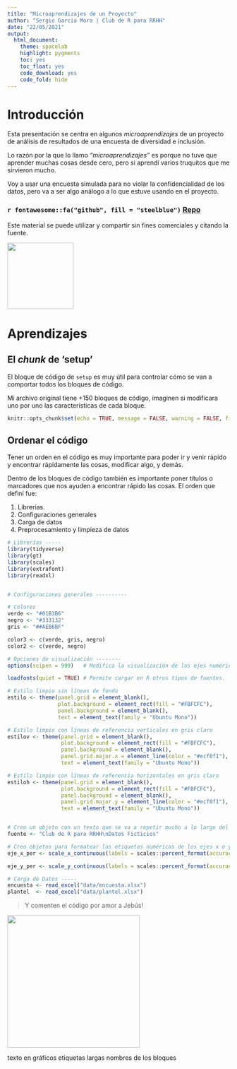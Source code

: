 ```yaml
---
title: "Microaprendizajes de un Proyecto"
author: "Sergio Garcia Mora | Club de R para RRHH"
date: "22/05/2021"
output:
  html_document:
    theme: spacelab
    highlight: pygments
    toc: yes
    toc_float: yes
    code_download: yes
    code_fold: hide
---
```


# Introducción

Esta presentación se centra en algunos *microaprendizajes* de un proyecto de análisis de resultados de una encuesta de diversidad e inclusión.

Lo razón por la que lo llamo *"microaprendizajes"* es porque no tuve que aprender muchas cosas desde cero, pero si aprendí varios truquitos que me sirvieron mucho.

Voy a usar una encuesta simulada para no violar la confidencialidad de los datos, pero va a ser algo análogo a lo que estuve usando en el proyecto.

### `r fontawesome::fa("github", fill = "steelblue")` [Repo](https://github.com/r4hr/r4hr_microaprendizajes)

Este material se puede utilizar y compartir sin fines comerciales y citando la fuente.

![](https://upload.wikimedia.org/wikipedia/commons/thumb/9/99/Cc-by-nc_icon.svg/1200px-Cc-by-nc_icon.svg.png){width="150"}

# Aprendizajes

## El *chunk* de 'setup'

El bloque de código de `setup` es muy útil para controlar cómo se van a comportar todos los bloques de código.

Mi archivo original tiene +150 bloques de código, imaginen si modificara uno por uno las características de cada bloque.

```r
knitr::opts_chunk$set(echo = TRUE, message = FALSE, warning = FALSE, fig.retina = 3)
```

## Ordenar el código

Tener un orden en el código es muy importante para poder ir y venir rápido y encontrar rápidamente las cosas, modificar algo, y demás.

Dentro de los bloques de código también es importante poner títulos o marcadores que nos ayuden a encontrar rápido las cosas. El orden que definí fue:

1.  Librerías.
2.  Configuraciones generales
3.  Carga de datos
4.  Preprocesamiento y limpieza de datos

```r
# Librerías -----
library(tidyverse)
library(gt)
library(scales)
library(extrafont)
library(readxl)


# Configuraciones generales ----------

# Colores
verde <- "#01B3B6"
negro <- "#333132"
gris <- "##AEB6BF"

color3 <- c(verde, gris, negro)
color2 <- c(verde, negro)

# Opciones de visualización --------
options(scipen = 999)   # Modifica la visualización de los ejes numérico a valores nominales

loadfonts(quiet = TRUE) # Permite cargar en R otros tipos de fuentes.

# Estilo limpio sin líneas de fondo
estilo <- theme(panel.grid = element_blank(),
                plot.background = element_rect(fill = "#FBFCFC"),
                panel.background = element_blank(),
                text = element_text(family = "Ubuntu Mono"))

# Estilo limpio con líneas de referencia verticales en gris claro
estilov <- theme(panel.grid = element_blank(),
                 plot.background = element_rect(fill = "#FBFCFC"),
                 panel.background = element_blank(),
                 panel.grid.major.x = element_line(color = "#ecf0f1"),
                 text = element_text(family = "Ubuntu Mono"))

# Estilo limpio con líneas de referencia horizontales en gris claro
estiloh <- theme(panel.grid = element_blank(),
                 plot.background = element_rect(fill = "#FBFCFC"),
                 panel.background = element_blank(),
                 panel.grid.major.y = element_line(color = "#ecf0f1"),
                 text = element_text(family = "Ubuntu Mono"))


# Creo un objeto con un texto que se va a repetir mucho a lo largo del análisis
fuente <- "Club de R para RRHH\nDatos Ficticios"

# Creo objetos para formatear las etiquetas numéricas de los ejes x e y
eje_x_per <- scale_x_continuous(labels = scales::percent_format(accuracy = 1))

eje_y_per <- scale_y_continuous(labels = scales::percent_format(accuracy = 1))

# Carga de Datos -----
encuesta <- read_excel("data/encuesta.xlsx")
plantel  <- read_excel("data/plantel.xlsx")

```

> Y comenten el código por amor a Jebús!

![](files/comenten.png){width="300"}

texto en gráficos etiquetas largas nombres de los bloques
